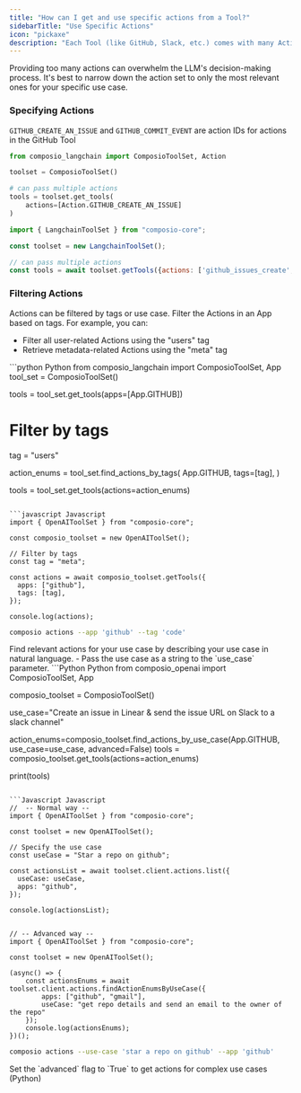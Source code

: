 ```yaml
---
title: "How can I get and use specific actions from a Tool?"
sidebarTitle: "Use Specific Actions"
icon: "pickaxe"
description: "Each Tool (like GitHub, Slack, etc.) comes with many Actions. You can explore all available Tools & Actions [here](https://app.composio.dev/apps). Each Action has an associated action ID which you can use to call the action."
---
```


<Tip>
  Providing too many actions can overwhelm the LLM's decision-making process. It's best to narrow down the action set to only the most relevant ones for your specific use case.
</Tip>

### Specifying Actions
`GITHUB_CREATE_AN_ISSUE` and `GITHUB_COMMIT_EVENT` are action IDs for actions in the GitHub Tool
<CodeGroup>
```python Python
from composio_langchain import ComposioToolSet, Action

toolset = ComposioToolSet()

# can pass multiple actions
tools = toolset.get_tools(
    actions=[Action.GITHUB_CREATE_AN_ISSUE]
)
```

```javascript Javascript
import { LangchainToolSet } from "composio-core";

const toolset = new LangchainToolSet();

// can pass multiple actions
const tools = await toolset.getTools({actions: ['github_issues_create','github_commit_event']});
```
</CodeGroup>

### Filtering Actions
Actions can be filtered by tags or use case.
<Tabs>
<Tab title="Filtering Actions by Tags">
Filter the Actions in an App based on tags.
For example, you can:
- Filter all user-related Actions using the "users" tag
- Retrieve metadata-related Actions using the "meta" tag

<CodeGroup>
```python Python
from composio_langchain import ComposioToolSet, App
tool_set = ComposioToolSet()

tools = tool_set.get_tools(apps=[App.GITHUB]) 

# Filter by tags
tag = "users"

action_enums = tool_set.find_actions_by_tags(
    App.GITHUB,
    tags=[tag], 
)

tools = tool_set.get_tools(actions=action_enums)
```

```javascript Javascript
import { OpenAIToolSet } from "composio-core";

const composio_toolset = new OpenAIToolSet();

// Filter by tags
const tag = "meta";

const actions = await composio_toolset.getTools({
  apps: ["github"],
  tags: [tag],
});

console.log(actions);
```

```bash CLI
composio actions --app 'github' --tag 'code' 
```
</CodeGroup>
</Tab>
<Tab title="Filtering Actions by Use Case">
Find relevant actions for your use case by describing your use case in natural language.
- Pass the use case as a string to the `use_case` parameter.
<CodeGroup>
```Python Python
from composio_openai import ComposioToolSet, App

composio_toolset = ComposioToolSet()

use_case="Create an issue in Linear & send the issue URL on Slack to a slack channel"

action_enums=composio_toolset.find_actions_by_use_case(App.GITHUB, use_case=use_case, advanced=False)
tools = composio_toolset.get_tools(actions=action_enums)

print(tools)
```

```Javascript Javascript
//  -- Normal way --
import { OpenAIToolSet } from "composio-core";

const toolset = new OpenAIToolSet();

// Specify the use case
const useCase = "Star a repo on github";

const actionsList = await toolset.client.actions.list({
  useCase: useCase,
  apps: "github",
});

console.log(actionsList);


// -- Advanced way --
import { OpenAIToolSet } from "composio-core";

const toolset = new OpenAIToolSet();

(async() => {
    const actionsEnums = await toolset.client.actions.findActionEnumsByUseCase({
        apps: ["github", "gmail"],
        useCase: "get repo details and send an email to the owner of the repo"
    });
    console.log(actionsEnums);
})();
```

```bash CLI
composio actions --use-case 'star a repo on github' --app 'github'
```
</CodeGroup>
<Tip>
Set the `advanced` flag to `True` to get actions for complex use cases (Python)
</Tip>
</Tab>
</Tabs>
